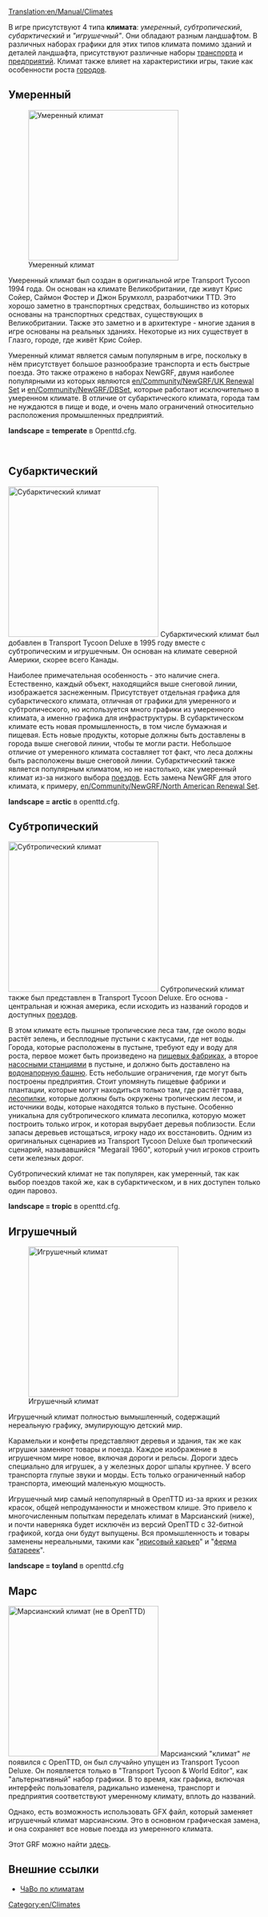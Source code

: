 [[Translation:en/Manual/Climates]]

В игре присутствуют 4 типа '''климата''': ''умеренный'', ''субтропический'', ''субарктический'' и ''"игрушечный"''. Они обладают разным ландшафтом. В различных наборах графики для этих типов климата помимо зданий и деталей ландшафта, присутствуют различные наборы [[ru/Manual/Транспорт|транспорта]] и [[ru/Manual/Промышленность|предприятий]]. Климат также влияет на характеристики игры, такие как особенности роста [[ru/Manual/Город|городов]].

==Умеренный==
[[File:en/Temperatescreenshot.png|thumb|left|300px|Умеренный климат]]

Умеренный климат был создан в оригинальной игре Transport Tycoon 1994 года. Он основан на климате Великобритании, где живут Крис Сойер, Саймон Фостер и Джон Брумхолл, разработчики TTD. Это хорошо заметно в транспортных средствах, большинство из которых основаны на транспортных средствах, существующих в Великобритании. Также это заметно и в архитектуре - многие здания в игре основаны на реальных зданиях. Некоторые из них существует в Глазго, городе, где живёт Крис Сойер.

Умеренный климат является самым популярным в игре, поскольку в нём присутствует большое разнообразие транспорта и есть быстрые поезда. Это также отражено в наборах NewGRF, двумя наиболее популярными из которых являются [[en/Community/NewGRF/UK Renewal Set]] и [[en/Community/NewGRF/DBSet]], которые работают исключительно в умеренном климате. В отличие от субарктического климата, города там не нуждаются в пище и воде, и очень мало ограничений относительно расположения промышленных предприятий.

'''landscape = temperate''' в Openttd.cfg.

<br clear="all" />

==Субарктический==
[[File:en/Subarcticscreenshot.png|thumb|right|300px|Субарктический климат]]
Cубарктический климат был добавлен в Transport Tycoon Deluxe в 1995 году вместе с субтропическим и игрушечным. Он основан на климате северной Америки, скорее всего Канады.

Наиболее примечательная особенность - это наличие снега. Естественно, каждый объект, находящийся выше снеговой линии, изображается заснеженным. Присутствует отдельная графика для субарктического климата, отличная от графики для умеренного и субтропического, но используется много графики из умеренного климата, а именно графика для инфраструктуры. В субарктическом климате есть новая промышленность, в том числе бумажная и пищевая. Есть новые продукты, которые должны быть доставлены в города выше снеговой линии, чтобы те могли расти. Небольшое отличие от умеренного климата составляет тот факт, что леса должны быть расположены выше снеговой линии. Субарктический также является популярным климатом, но не настолько, как умеренный климат из-за низкого выбора [[ru/Manual/Поезда|поездов]]. Есть замена NewGRF для этого климата, к примеру, [[en/Community/NewGRF/North American Renewal Set]].

'''landscape = arctic''' в openttd.cfg.

==Субтропический==

[[File:en/Subtropicalscreenshot.png|thumb|300px|left|Субтропический климат]]
Субтропический климат также был представлен в Transport Tycoon Deluxe. Его основа - центральная и южная америка, если исходить из названий городов и доступных [[ru/Manual/Поезда|поездов]]. 

В этом климате есть пышные тропические леса там, где около воды растёт зелень, и бесплодные пустыни с кактусами, где нет воды. Города, которые расположены в пустыне, требуют еду и воду для роста, первое может быть произведено на [[ru/Manual/Base Set/Industries/Пищевая фабрика|пищевых фабриках]], а второе [[ru/Manual/Base Set/Industries/Насосная станция|насосными станциями]] в пустыне, и должно быть доставлено на [[ru/Manual/Base Set/Industries/Водонапорная башня|водонапорную башню]]. Есть небольшие ограничения, где могут быть построены предприятия. Стоит упомянуть пищевые фабрики и плантации, которые могут находиться только там, где растёт трава, [[ru/Manual/Base Set/Industries/Лесопилка|лесопилки]], которые должны быть окружены тропическим лесом, и источники воды, которые находятся только в пустыне. Особенно уникальна для субтропического климата лесопилка, которую может построить только игрок, и которая вырубает деревья поблизости. Если запасы деревьев истощаться, игроку надо их восстановить. Одним из оригинальных сценариев из Transport Tycoon Deluxe был тропический сценарий, называвшийся "Megarail 1960", который учил игроков строить сети железных дорог.

Субтропический климат не так популярен, как умеренный, так как выбор поездов такой же, как в субарктическом, и в них доступен только один паровоз.

'''landscape = tropic''' в openttd.cfg.
<br clear="all" />

==Игрушечный==
[[File:en/Toylandscreenshot.png|thumb|right|300px|Игрушечный климат]]

Игрушечный климат полностью вымышленный, содержащий нереальную графику, эмулирующую детский мир.

Карамельки и конфеты представляют деревья и здания, так же как игрушки заменяют товары и поезда. Каждое изображение в игрушечном мире новое, включая дороги и рельсы. Дороги здесь специально для игрушек, а у железных дорог шпалы крупнее. У всего транспорта глупые звуки и морды. Есть только ограниченный набор транспорта, имеющий маленькую мощность.

Игрушечный мир самый непопулярный в OpenTTD из-за ярких и резких красок, общей непродуманности и множеством клише. Это привело к многочисленным попыткам переделать климат в Марсианский (ниже), и почти наверняка будет исключён из версий OpenTTD с 32-битной графикой, когда они будут выпущены. Вся промышленность и товары заменены нереальными, такими как "[[ru/Manual/Base Set/Industries/Ирисовый карьер|ирисовый карьер]]" и "[[ru/Manual/Base Set/Industries/Ферма батареек|ферма батареек]]".

'''landscape = toyland''' в openttd.cfg

==Марс==
[[File:en/Marsscreenshot.png|thumb|300px|left|Марсианский климат (не в OpenTTD)]]
Марсианский "климат" ''не'' появился с OpenTTD, он был случайно упущен из Transport Tycoon Deluxe. Он появляется только в "Transport Tycoon & World Editor", как "альтернативный" набор графики. В то время, как графика, включая интерфейс пользователя, радикально изменена, транспорт и предприятия соответствуют умеренному климату, вплоть до названий.

Однако, есть возможность использовать GFX файл, который заменяет игрушечный климат марсианским. Это в основном графическая замена, и она сохраняет все новые поезда из умеренного климата.

Этот GRF можно найти [http://grfcrawler.tt-forums.net/details.php?do=details&id=39 здесь].



==Внешние ссылки==
* [http://i-want-a-website.com/about-tt/ttfaq08.html ЧаВо по климатам]


[[Category:en/Climates]]